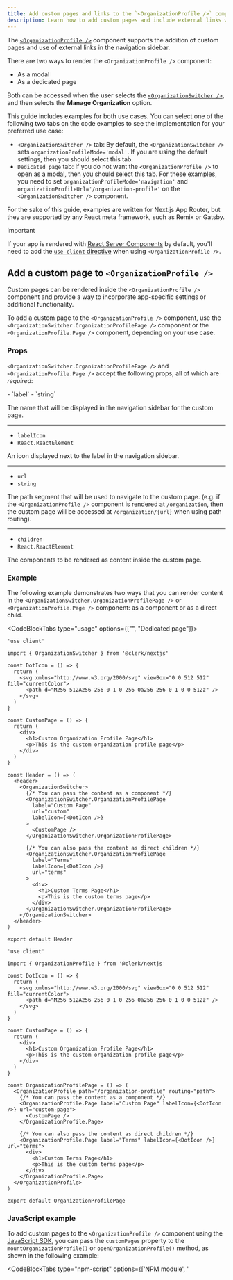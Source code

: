 ```yaml
---
title: Add custom pages and links to the `<OrganizationProfile />` component
description: Learn how to add custom pages and include external links within the navigation sidebar of the <OrganizationProfile /> component.
---
```


The [`<OrganizationProfile />`](/docs/components/organization/organization-profile) component supports the addition of custom pages and use of external links in the navigation sidebar.

There are two ways to render the `<OrganizationProfile />` component:

- As a modal
- As a dedicated page

Both can be accessed when the user selects the [`<OrganizationSwitcher />`](/docs/components/organization/organization-switcher), and then selects the **Manage Organization** option.

This guide includes examples for both use cases. You can select one of the following two tabs on the code examples to see the implementation for your preferred use case:

- `<OrganizationSwitcher />` tab: By default, the `<OrganizationSwitcher />` sets `organizationProfileMode='modal'`. If you are using the default settings, then you should select this tab.
- `Dedicated page` tab: If you do not want the `<OrganizationProfile />` to open as a modal, then you should select this tab. For these examples, you need to set `organizationProfileMode='navigation'` and `organizationProfileUrl='/organization-profile'` on the `<OrganizationSwitcher />` component.

For the sake of this guide, examples are written for Next.js App Router, but they are supported by any React meta framework, such as Remix or Gatsby.

> [!IMPORTANT]
> If your app is rendered with [React Server Components](https://react.dev/reference/rsc/server-components) by default, you'll need to add the [`use client` directive](https://react.dev/reference/rsc/use-client) when using `<OrganizationProfile />`.

## Add a custom page to `<OrganizationProfile />`

Custom pages can be rendered inside the `<OrganizationProfile />` component and provide a way to incorporate app-specific settings or additional functionality.

To add a custom page to the `<OrganizationProfile />` component, use the `<OrganizationSwitcher.OrganizationProfilePage />` component or the `<OrganizationProfile.Page />` component, depending on your use case.

### Props

`<OrganizationSwitcher.OrganizationProfilePage />` and `<OrganizationProfile.Page />` accept the following props, all of which are _required_:

<Properties>
  - `label`
  - `string`

  The name that will be displayed in the navigation sidebar for the custom page.

  ---

  - `labelIcon`
  - `React.ReactElement`

  An icon displayed next to the label in the navigation sidebar.

  ---

  - `url`
  - `string`

  The path segment that will be used to navigate to the custom page. (e.g. if the `<OrganizationProfile />` component is rendered at `/organization`, then the custom page will be accessed at `/organization/{url}` when using path routing).

  ---

  - `children`
  - `React.ReactElement`

  The components to be rendered as content inside the custom page.
</Properties>

### Example

The following example demonstrates two ways that you can render content in the `<OrganizationSwitcher.OrganizationProfilePage />` or `<OrganizationProfile.Page />` component: as a component or as a direct child.

<CodeBlockTabs type="usage" options={["<OrganizationSwitcher />", "Dedicated page"]}>
  ```tsx {{ filename: '/app/components/Header.tsx' }}
  'use client'

  import { OrganizationSwitcher } from '@clerk/nextjs'

  const DotIcon = () => {
    return (
      <svg xmlns="http://www.w3.org/2000/svg" viewBox="0 0 512 512" fill="currentColor">
        <path d="M256 512A256 256 0 1 0 256 0a256 256 0 1 0 0 512z" />
      </svg>
    )
  }

  const CustomPage = () => {
    return (
      <div>
        <h1>Custom Organization Profile Page</h1>
        <p>This is the custom organization profile page</p>
      </div>
    )
  }

  const Header = () => (
    <header>
      <OrganizationSwitcher>
        {/* You can pass the content as a component */}
        <OrganizationSwitcher.OrganizationProfilePage
          label="Custom Page"
          url="custom"
          labelIcon={<DotIcon />}
        >
          <CustomPage />
        </OrganizationSwitcher.OrganizationProfilePage>

        {/* You can also pass the content as direct children */}
        <OrganizationSwitcher.OrganizationProfilePage
          label="Terms"
          labelIcon={<DotIcon />}
          url="terms"
        >
          <div>
            <h1>Custom Terms Page</h1>
            <p>This is the custom terms page</p>
          </div>
        </OrganizationSwitcher.OrganizationProfilePage>
      </OrganizationSwitcher>
    </header>
  )

  export default Header
  ```

  ```tsx {{ filename: '/app/organization-profile/[[...organization-profile]]/page.tsx' }}
  'use client'

  import { OrganizationProfile } from '@clerk/nextjs'

  const DotIcon = () => {
    return (
      <svg xmlns="http://www.w3.org/2000/svg" viewBox="0 0 512 512" fill="currentColor">
        <path d="M256 512A256 256 0 1 0 256 0a256 256 0 1 0 0 512z" />
      </svg>
    )
  }

  const CustomPage = () => {
    return (
      <div>
        <h1>Custom Organization Profile Page</h1>
        <p>This is the custom organization profile page</p>
      </div>
    )
  }

  const OrganizationProfilePage = () => (
    <OrganizationProfile path="/organization-profile" routing="path">
      {/* You can pass the content as a component */}
      <OrganizationProfile.Page label="Custom Page" labelIcon={<DotIcon />} url="custom-page">
        <CustomPage />
      </OrganizationProfile.Page>

      {/* You can also pass the content as direct children */}
      <OrganizationProfile.Page label="Terms" labelIcon={<DotIcon />} url="terms">
        <div>
          <h1>Custom Terms Page</h1>
          <p>This is the custom terms page</p>
        </div>
      </OrganizationProfile.Page>
    </OrganizationProfile>
  )

  export default OrganizationProfilePage
  ```
</CodeBlockTabs>

### JavaScript example

To add custom pages to the `<OrganizationProfile />` component using the [JavaScript SDK](/docs/references/javascript/overview), you can pass the  `customPages` property to the `mountOrganizationProfile()` or `openOrganizationProfile()` method, as shown in the following example:

<CodeBlockTabs type="npm-script" options={['NPM module', '<script>']}>
  ```js {{ filename: 'main.js' }}
  import { Clerk } from '@clerk/clerk-js'

  // Initialize Clerk with your Clerk publishable key
  const clerk = new Clerk('{{pub_key}}')
  await clerk.load()

  document.getElementById('app').innerHTML = `
    <div id="organization-profile"></div>
  `

  const orgProfileDiv = document.getElementById('organization-profile')

  clerk.openOrganizationProfile(orgProfileDiv, {
    customPages: [
      {
        url: 'custom-page',
        label: 'Custom Page',
        mountIcon: (el) => {
          el.innerHTML = '👋'
        },
        unmountIcon: (el) => {
          el.innerHTML = ''
        },
        mount: (el) => {
          el.innerHTML = `
            <h1><b>Custom Page</b></h1>
            <p>This is the content of the custom page.</p>
            `
        },
        unmount: (el) => {
          el.innerHTML = ''
        },
      },
      {
        url: '/other-page',
        label: 'Other Page',
        mountIcon: (el) => {
          el.innerHTML = '🌐'
        },
        unmountIcon: (el) => {
          el.innerHTML = ''
        },
      },
    ],
  })
  ```

  ```html {{ filename: 'index.html' }}
  <!-- Add a <div id="organization-profile"> element to your HTML -->
  <div id="organization-profile"></div>

  <!-- Initialize Clerk with your
  Clerk Publishable key and Frontend API URL -->
  <script
    async
    crossorigin="anonymous"
    data-clerk-publishable-key="{{pub_key}}"
    src="https://{{fapi_url}}/npm/@clerk/clerk-js@latest/dist/clerk.browser.js"
    type="text/javascript"
  ></script>

  <script>
    window.addEventListener('load', async function () {
      await Clerk.load()

      const orgProfileDiv = document.getElementById('organization-profile')

      Clerk.openOrganizationProfile(orgProfileDiv, {
        customPages: [
          {
            url: 'custom-page',
            label: 'Custom Page',
            mountIcon: (el) => {
              el.innerHTML = '👋'
            },
            unmountIcon: (el) => {
              el.innerHTML = ''
            },
            mount: (el) => {
              el.innerHTML = `
                <h1><b>Custom Page</b></h1>
                <p>This is the content of the custom page.</p>
                `
            },
            unmount: (el) => {
              el.innerHTML = ''
            },
          },
          {
            url: '/other-page',
            label: 'Other Page',
            mountIcon: (el) => {
              el.innerHTML = '🌐'
            },
            unmountIcon: (el) => {
              el.innerHTML = ''
            },
          },
        ],
      })
    })
  </script>
  ```
</CodeBlockTabs>

## Add a custom link to `<OrganizationProfile />`

You can add external links to the `<OrganizationProfile />` navigation sidebar using the `<OrganizationSwitcher.OrganizationProfileLink />` component or the `<OrganizationProfile.Link />` component, depending on your use case.

### Props

`<OrganizationSwitcher.OrganizationProfileLink />` and `<OrganizationProfile.Link />` accept the following props, all of which are _required_:

<Properties>
  - `label`
  - `string`

  The name that will be displayed in the navigation sidebar for the link.

  ---

  - `labelIcon`
  - `React.ReactElement`

  An icon displayed next to the label in the navigation sidebar.

  ---

  - `url`
  - `string`

  The absolute or relative url to navigate to.
</Properties>

### Example

The following example adds a link to the homepage in the navigation sidebar of the `<OrganizationProfile />` component.

<CodeBlockTabs type="usage" options={["<OrganizationSwitcher />", "Dedicated page"]}>
  ```tsx {{ filename: '/app/components/Header.tsx' }}
  'use client'

  import { OrganizationSwitcher } from '@clerk/nextjs'

  const DotIcon = () => {
    return (
      <svg xmlns="http://www.w3.org/2000/svg" viewBox="0 0 512 512" fill="currentColor">
        <path d="M256 512A256 256 0 1 0 256 0a256 256 0 1 0 0 512z" />
      </svg>
    )
  }

  const Header = () => (
    <header>
      <OrganizationSwitcher>
        <OrganizationSwitcher.OrganizationProfileLink
          label="Homepage"
          url="/"
          labelIcon={<DotIcon />}
        />
      </OrganizationSwitcher>
    </header>
  )

  export default Header
  ```

  ```tsx {{ filename: '/app/organization-profile/[[...organization-profile]]/page.tsx' }}
  'use client'

  import { OrganizationProfile } from '@clerk/nextjs'

  const DotIcon = () => {
    return (
      <svg xmlns="http://www.w3.org/2000/svg" viewBox="0 0 512 512" fill="currentColor">
        <path d="M256 512A256 256 0 1 0 256 0a256 256 0 1 0 0 512z" />
      </svg>
    )
  }

  const OrganizationProfilePage = () => (
    <OrganizationProfile path="/organization-profile" routing="path">
      <OrganizationProfile.Link label="Homepage" labelIcon={<DotIcon />} url="/" />
    </OrganizationProfile>
  )

  export default OrganizationProfilePage
  ```
</CodeBlockTabs>

## Reordering default routes

If you want to reorder the default routes, `Members` and `Settings`, set the `label` prop to `'members'` or `'settings'`. This will target the existing default page and allow you to rearrange it.

Note that when reordering default routes, the first item in the navigation sidebar cannot be a `<OrganizationSwitcher.OrganizationProfileLink />` or `<OrganizationProfile.Link />` component.

<Tabs type="usage" items={["<OrganizationSwitcher />", "Dedicated Page"]}>
  <Tab>
    ```tsx {{ filename: '/app/components/Header.tsx' }}
    'use client'

    import { OrganizationSwitcher } from '@clerk/nextjs'

    const DotIcon = () => {
      return (
        <svg xmlns="http://www.w3.org/2000/svg" viewBox="0 0 512 512" fill="currentColor">
          <path d="M256 512A256 256 0 1 0 256 0a256 256 0 1 0 0 512z" />
        </svg>
      )
    }

    const CustomPage = () => {
      return (
        <div>
          <h1>Custom Organization Profile Page</h1>
          <p>This is the custom organization profile page</p>
        </div>
      )
    }

    const Header = () => (
      <header>
        <OrganizationSwitcher>
          <OrganizationSwitcher.OrganizationProfilePage
            label="Custom Page"
            url="custom"
            labelIcon={<DotIcon />}
          >
            <CustomPage />
          </OrganizationSwitcher.OrganizationProfilePage>
          <OrganizationSwitcher.OrganizationProfileLink
            label="Homepage"
            url="/"
            labelIcon={<DotIcon />}
          />
          <OrganizationSwitcher.OrganizationProfilePage label="members" />
          <OrganizationSwitcher.OrganizationProfilePage label="settings" />
        </OrganizationSwitcher>
      </header>
    )

    export default Header
    ```
  </Tab>

  <Tab>
    The first page in the list will always be rendered under the root path defined with the `path` prop. Its `url` prop will be ignored.

    In the following example, `path` is set to `/organization-profile`, so the `<CustomPage />` is rendered under the `/organization-profile` path.

    ```tsx {{ filename: '/app/organization-profile/[[...organization-profile]]/page.tsx' }}
    'use client'

    import { OrganizationProfile } from '@clerk/nextjs'

    const DotIcon = () => {
      return (
        <svg xmlns="http://www.w3.org/2000/svg" viewBox="0 0 512 512" fill="currentColor">
          <path d="M256 512A256 256 0 1 0 256 0a256 256 0 1 0 0 512z" />
        </svg>
      )
    }

    const CustomPage = () => {
      return (
        <div>
          <h1>Custom Organization Profile Page</h1>
          <p>This is the custom organization profile page</p>
        </div>
      )
    }

    const OrganizationProfilePage = () => (
      <OrganizationProfile path="/organization-profile" routing="path">
        <OrganizationProfile.Page label="Custom Page" url="custom" labelIcon={<DotIcon />}>
          <CustomPage />
        </OrganizationProfile.Page>
        <OrganizationProfile.Link label="Homepage" url="/" labelIcon={<DotIcon />} />
        <OrganizationProfile.Page label="members" />
        <OrganizationProfile.Page label="general" />
      </OrganizationProfile>
    )

    export default OrganizationProfilePage
    ```
  </Tab>
</Tabs>

With the above example, the `<OrganizationProfile />` navigation sidebar will be in the following order:

1. Custom Page
1. Homepage
1. Members
1. Settings
